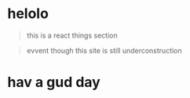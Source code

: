 # helolo

> this is a react things section

> evvent though this site is still underconstruction

# hav a gud day